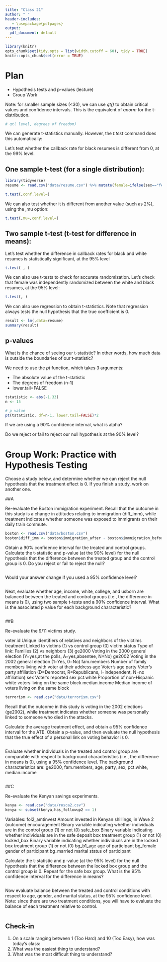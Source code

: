 ```yaml
---
title: "Class 21"
author: " "
header-includes:
   - \usepackage{pdfpages}
output:
  pdf_document: default
---
```


```r
library(knitr)
opts_chunk$set(tidy.opts = list(width.cutoff = 60), tidy = TRUE)
knitr::opts_chunk$set(error = TRUE)
```

# Plan
* Hypothesis tests and p-values (lecture)
* Group Work

Note: for smaller sample sizes (<30), we can use _qt()_ to obtain critical values and confidence intervals. This is the equivalent of _qnorm_ for the t-distribution.

```r

# qt( level, degrees of freedom)
```


We can generate t-statistics manually. However, the _t.test_ command does this automatically:

Let's test whether the callback rate for black resumes is different from 0, at the 99% level.


## One sample t-test (for a single distribution):

```r
library(tidyverse)
resume <- read.csv("data/resume.csv") %>% mutate(female=ifelse(sex=="female",1,0))

t.test(,conf.level=)

```

We can also test whether it is different from another value (such as 2%), using the ,mu option:

```r

t.test(,mu=,conf.level=)
```

## Two sample t-test  (t-test for difference in means):

Let's test whether the difference in callback rates for black and white resumes is statistically significant, at the 95% level

```r

t.test( , )

```

We can also use t-tests to check for accurate randomization. Let's check that female was independently randomized between the white and black resumes, at the 95% level:

```r

t.test(, )
```

We can also use regression to obtain t-statistics. Note that regression always tests the null hypothesis that the true coefficient is 0.

```r

result <- lm(,data=resume)
summary(result)

```

## p-values

What is the chance of seeing our t-statistic? In other words, how much data is outside the boundaries of our t-statistic?

We need to use the _pt_ function, which takes 3 arguments:

- The absolute value of the t-statistic
- The degrees of freedom (n-1)
- lower.tail=FALSE

```r
tstatistic <- abs(-1.33)
n <- 15

# p value
pt(tstatistic, df=n-1, lower.tail=FALSE)*2
```

If we are using a 90% confidence interval, what is alpha?

Do we reject or fail to reject our null hypothesis at the 90% level?



# Group Work: Practice with Hypothesis Testing 

Choose a study below, and determine whether we can reject the null hypothesis that the treatment effect is 0. If you finish a study, work on another one.


##A

Re-evaluate the Boston immigration experiment. Recall that the outcome in this study is a change in attitudes relating to immigration (diff_imm), while treatment indicates whether someone was exposed to immigrants on their daily train commute.


```r
boston <- read.csv("data/boston.csv")
boston$diff_imm <- boston$immigration_after - boston$immnigration_before
```

Obtain a 90% confidence interval for the treated and control groups. Calculate the t-statistic and p-value (at the 90% level) for the null hypothesis that the difference between the treated group and the control group is 0. Do you reject or fail to reject the null?

```r

```

Would your answer change if you used a 95% confidence level?

```r

```

Next, evaluate whether age, income, white, college, and usborn are balanced between the treated and control groups (i.e., the difference in means is 0), using two sample t-tests and a 90% confidence interval. What is the associated p value for each background characteristic?

```r

```

##B

Re-evaluate the 9/11 victims study. 

voter.id	            Unique identifiers of relatives and neighbors of the victims
treatment           	Linked to victims (1) vs control group (0)
victim.status	        Type of link: Families (2) vs neighbors (3) 
ge2000	              Voting in the 2000 general election (Y=yes,at the polls, A=yes,absentee, N=No)
ge2002	              Voting in the 2002 general election (1=Yes, 0=No)
fam.members	          Number of family members living with voter at their address
age	                  Voter’s age
party	                Voter’s party affiliation (D=Democrat, R=Republicans, I=independent, N=no affiliation)
sex	                  Voter’s reported sex
pct.white	            Proportion of non-Hispanic white voters living on the same block
median.income	        Median income of voters living on the same block


```r
terrorism <- read.csv("data/terrorism.csv") 
```

Recall that the outcome in this study is voting in the 2002 elections (ge2002), while treatment indicates whether someone was personally linked to someone who died in the attacks. 

Calculate the average treatment effect, and obtain a 95% confidence interval for the ATE. Obtain a p-value, and then evaluate the null hypothesis that the true effect of a personal link on voting behavior is 0.

```r

```

Evaluate whether individuals in the treated and control group are comparable with respect to background characteristics (i.e., the difference in means is 0), using a 95% confidence level. The background characteristics are: ge2000, fam.members, age, party, sex, pct.white, median.income

```r

```


##C

Re-evaluate the Kenyan savings experiments.

```r
kenya <- read.csv("data/rosca2.csv")
kenya <- subset(kenya,has_followup2 == 1)
```

Variables:
fol2_amtinvest  Amount invested in Kenyan shillings, in Wave 2 (outcome)
encouragement   Binary variable indicating whether individuals are in the control group (1) or not (0)
safe_box        Binary variable indicating whether individuals are in the safe deposit box treatment group (1) or not (0)
locked_box       Binary variable indicating whether individuals are in the locked box treatment group (1) or not (0)
bg_b1_age       age of participant
bg_female       gender of participant
bg_married     marital status of participant


Calculate the t-statistic and p-value (at the 95% level) for the null hypothesis that the difference between the locked box group and the control group is 0. Repeat for the safe box group. What is the 95% confidence interval for the difference in means?
 
```r

```

Now evaluate balance between the treated and control conditions with respect to age, gender, and marital status, at the 95% confidence level. Note: since there are two treatment conditions, you will have to evaluate the balance of each treatment relative to control.

```r

```



## Check-in

1. On a scale ranging between 1 (Too Hard) and 10 (Too Easy), how was today's class: 
2. What was the easiest thing to understand?
3. What was the most difficult thing to understand?


